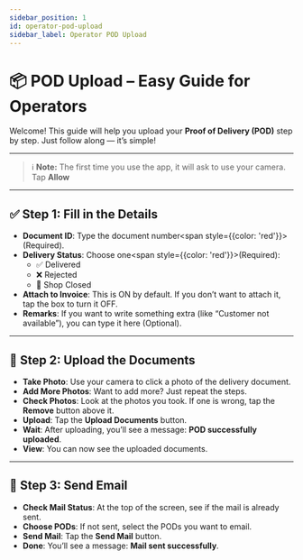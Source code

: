 ```yaml
---
sidebar_position: 1
id: operator-pod-upload
sidebar_label: Operator POD Upload
---
```


# 📦 POD Upload – Easy Guide for Operators

Welcome! This guide will help you upload your **Proof of Delivery (POD)** step by step. Just follow along — it’s simple!

---

> ℹ️ **Note:** The first time you use the app, it will ask to use your camera. Tap **Allow**


<VideoModal linkText="Watch Video" title="YouTube Video" iframeSrc="https://www.youtube.com/embed/448VLZL5kWE?si=z4ZPOA1vg5nwaLLp" />

---

## ✅ Step 1: Fill in the Details

- **Document ID**: Type the document number<span style={{color: 'red'}}>(Required)</span>.
- **Delivery Status**: Choose one<span style={{color: 'red'}}>(Required)</span>:
  - ✅ Delivered
  - ❌ Rejected
  - 🚪 Shop Closed
- **Attach to Invoice**: This is ON by default. If you don’t want to attach it, tap the box to turn it OFF.
- **Remarks**: If you want to write something extra (like “Customer not available”), you can type it here (Optional).

---

## 📸 Step 2: Upload the Documents

- **Take Photo**: Use your camera to click a photo of the delivery document.
- **Add More Photos**: Want to add more? Just repeat the steps.
- **Check Photos**: Look at the photos you took. If one is wrong, tap the **Remove** button above it.
- **Upload**: Tap the **Upload Documents** button.
- **Wait**: After uploading, you’ll see a message: **POD successfully uploaded**.
- **View**: You can now see the uploaded documents.

---

## 📧 Step 3: Send Email

- **Check Mail Status**: At the top of the screen, see if the mail is already sent.
- **Choose PODs**: If not sent, select the PODs you want to email.
- **Send Mail**: Tap the **Send Mail** button.
- **Done**: You’ll see a message: **Mail sent successfully**.
